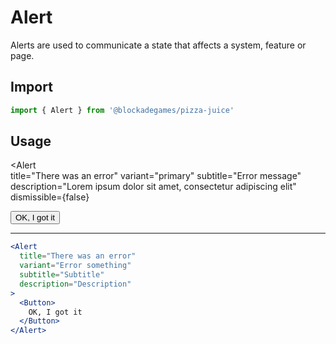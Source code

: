 
# Alert

Alerts are used to communicate a state that affects a system, feature or page.

## Import

```jsx
import { Alert } from '@blockadegames/pizza-juice'
```

## Usage

<Alert   
  title="There was an error"
  variant="primary"
  subtitle="Error message"
  description="Lorem ipsum dolor sit amet, consectetur adipiscing elit"
  dismissible={false}
>
  <Button>
    OK, I got it
  </Button>
</Alert>

---

```jsx
<Alert
  title="There was an error"
  variant="Error something"
  subtitle="Subtitle"
  description="Description"
>
  <Button>
    OK, I got it
  </Button>
</Alert>
```
